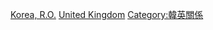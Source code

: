 [[Category:在英國的外國人|Korea, R.O.]]
[[Category:在外國的韓國人|United Kingdom]]
[[Category:韓英關係|Category:韓英關係]]
{{catmore|在英韓國人}}